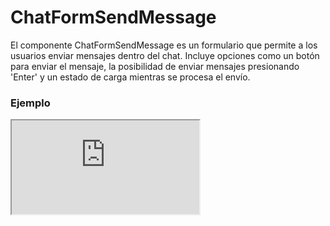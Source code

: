
# ChatFormSendMessage

El componente ChatFormSendMessage es un formulario que permite a los usuarios enviar mensajes dentro del chat. Incluye opciones como un botón para enviar el mensaje, la posibilidad de enviar mensajes presionando 'Enter' y un estado de carga mientras se procesa el envío.

### Ejemplo

<Iframe
  minHeightIframe="30dvh"
  src="https://fenextjs-component-storybook.vercel.app/iframe.html?args=&id=chat-chatformsendmessage--index&viewMode=story"
/>

### Importacion

Para importar el componente ChatFormSendMessage, se puede hacer desde fenextjs

```tsx copy
import { ChatFormSendMessage } from "fenextjs";
```

### Parametros

| Parametro          | Tipo                                                             | Requerido | Default | Descripcion                                                                                       |
| ------------------ | ---------------------------------------------------------------- | --------- | ------- | ------------------------------------------------------------------------------------------------- |
| onSubmit           | RequestProps\<ChatFormSendMessageDataProps, RequestResultProps\> | no        |         | Función que se ejecuta al enviar el mensaje, recibiendo los datos del formulario como parámetros. |
| loader             | boolean                                                          | no        | false   | Indica si el formulario está en estado de carga, deshabilitando la interacción del usuario.       |
| useSubmitInEnter   | boolean                                                          | no        | true    | Si se debe permitir el envío del mensaje presionando 'Enter'.                                     |
| btnChildren        | ReactNode                                                        | no        | Send    | Contenido del botón para enviar el mensaje.                                                       |
| placeholderMessage | string                                                           | no        | Message | Texto de placeholder que se mostrará en el campo del mensaje.                                     |

### Storybook

Para ver el storybook del componente lo puede hacer con este [link](https://fenextjs-component-storybook.vercel.app/?path=/story/chat-chatformsendmessage--index)

### Usos

- Formulario básico de enviar mensaje

```tsx copy
<ChatFormSendMessage
  onSubmit={async (data) => {
    console.log(data);
  }}
/>
```

- Formulario con botón y placeholder personalizados

```tsx copy
<ChatFormSendMessage
  btnChildren="Enviar"
  placeholderMessage="Escribe tu mensaje aquí"
/>
```

- Formulario sin envío con Enter

```tsx copy
<ChatFormSendMessage useSubmitInEnter={false} />
```
